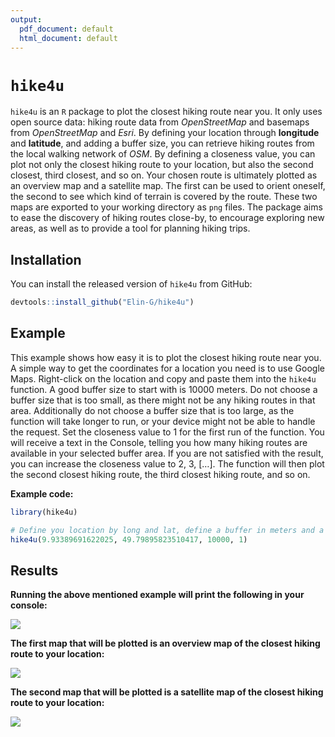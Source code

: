 ```yaml
---
output:
  pdf_document: default
  html_document: default
---
```

# `hike4u`

<!-- README.md is generated from README.Rmd. Please edit that file -->

`hike4u` is an `R` package to plot the closest hiking route near you. It only uses open source data: hiking route data from *OpenStreetMap* and basemaps from *OpenStreetMap* and *Esri*. By defining your location through **longitude** and **latitude**, and adding a buffer size, you can retrieve hiking routes from the local walking network of *OSM*. By defining a closeness value, you can plot not only the closest hiking route to your location, but also the second closest, third closest, and so on. Your chosen route is ultimately plotted as an overview map and a satellite map. The first can be used to orient oneself, the second to see which kind of terrain is covered by the route. These two maps are exported to your working directory as `png` files. The package aims to ease the discovery of hiking routes close-by, to encourage exploring new areas, as well as to provide a tool for planning hiking trips.




## Installation


You can install the released version of `hike4u` from GitHub:

``` r
devtools::install_github("Elin-G/hike4u")
```




## Example

This example shows how easy it is to plot the closest hiking route near you.
A simple way to get the coordinates for a location you need is to use Google Maps. Right-click on the location and copy and paste them into the `hike4u` function.
A good buffer size to start with is 10000 meters. Do not choose a buffer size that is too small, as there might not be any hiking routes in that area. Additionally do not choose a buffer size that is too large, as the function will take longer to run, or your device might not be able to handle the request.
Set the closeness value to 1 for the first run of the function. You will receive a text in the Console, telling
you how many hiking routes are available in your selected buffer area. If you are not satisfied with the result, you can increase the closeness value to 2, 3, [...]. The function will then plot the second closest hiking route, the third closest hiking route, and so on.


**Example code:**
``` r
library(hike4u)

# Define you location by long and lat, define a buffer in meters and a closeness value
hike4u(9.93389691622025, 49.79895823510417, 10000, 1)
```



## Results

**Running the above mentioned example will print the following in your console:**


![](Images/get_number_routes.png)

**The first map that will be plotted is an overview map of the closest hiking route to your location:**


![](Images/closest_route_nr_1_overview_map.png)


**The second map that will be plotted is a satellite map of the closest hiking route to your location:**


![](Images/closest_route_nr_1_satellite_map.png)


